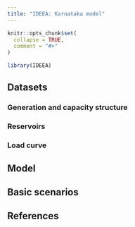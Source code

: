 ```yaml
---
title: "IDEEA: Karnataka model"
---
```


```r
knitr::opts_chunk$set(
  collapse = TRUE,
  comment = "#>"
)
```

```r
library(IDEEA)
```


## Datasets

### Generation and capacity structure

### Reservoirs 

### Load curve

## Model

## Basic scenarios

## References
